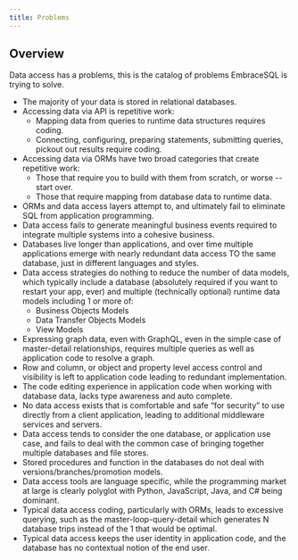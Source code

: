 ```yaml
---
title: Problems
---
```


## Overview

Data access has a problems, this is the catalog of problems EmbraceSQL is trying to solve.

* The majority of your data is stored in relational databases.
* Accessing data via API is repetitive work:
  * Mapping data from queries to runtime data structures requires coding.
  * Connecting, configuring, preparing statements, submitting queries, pickout out results require coding.
* Accessing data via ORMs have two broad categories that create repetitive work:
  * Those that require you to build with them from scratch, or worse -- start over.
  * Those that require mapping from database data to runtime data.
* ORMs and data access layers attempt to, and ultimately fail to eliminate SQL from application programming.
* Data access fails to generate meaningful business events required to integrate multiple systems into a cohesive business.
* Databases live longer than applications, and over time multiple applications emerge with nearly redundant data access TO the same database, just in different languages and styles.
* Data access strategies do nothing to reduce the number of data models, which typically include a database (absolutely required if you want to restart your app, ever) and multiple (technically optional) runtime data models including 1 or more of:
  * Business Objects Models
  * Data Transfer Objects Models
  * View Models
* Expressing graph data, even with GraphQL, even in the simple case of master-detail relationships, requires multiple queries as well as application code to resolve a graph.
* Row and column, or object and property level access control and visibility is left to application code leading to redundant implementation.
* The code editing experience in application code when working with database data, lacks type awareness and auto complete.
* No data access exists that is comfortable and safe “for security” to use directly from a client application, leading to additional middleware services and servers.
* Data access tends to consider the one database, or application use case, and fails to deal with the common case of bringing together multiple databases and file stores.
* Stored procedures and function in the databases do not deal with versions/branches/promotion models.
* Data access tools are language specific, while the programming market at large is clearly polyglot with Python, JavaScript, Java, and C# being dominant. 
* Typical data access coding, particularly with ORMs, leads to excessive querying, such as the master-loop-query-detail which generates N database trips instead of the 1 that would be optimal.
* Typical data access keeps the user identity in application code, and the database has no contextual notion of the end user.
